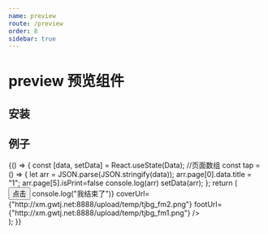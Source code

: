 ```yaml
---
name: preview
route: /preview
order: 8
sidebar: true
---
```



# preview 预览组件

## 安装

## 例子


<Playground>
  {() => {
    const [data, setData] = React.useState(Data); //页面数组
    const tap = () => {
      let arr = JSON.parse(JSON.stringify(data));
      arr.page[0].data.title = "1";
      arr.page[5].isPrint=false
      console.log(arr)
      setData(arr);
    };
    return (
      <div>
        <Button onClick={tap}>点击</Button>
        <Preview
          hideRender={false}
          Data={data}
          onLoad={()=>console.log("我结束了")}
          coverUrl={"http://xm.gwtj.net:8888/upload/temp/tjbg_fm2.png"}
          footUrl={"http://xm.gwtj.net:8888/upload/temp/tjbg_fm1.png"}
        />
      </div>
    );
  }}
</Playground>
